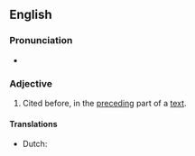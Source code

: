 {{also|abovecited}}
==English==

===Pronunciation===
* {{a|US}} {{IPA|/əˈbʌvˌsaɪt.əd/|lang=en}}

===Adjective===
{{en-adj|head=[[above]]-[[cited]]|-}}
# Cited before, in the [[preceding]] part of a [[text]].

====Translations====
{{trans-top|cited before}}
* Dutch: {{t+|nl|bovengenoemd}} {{t|nl|bovenvermeld}}
{{trans-bottom}}